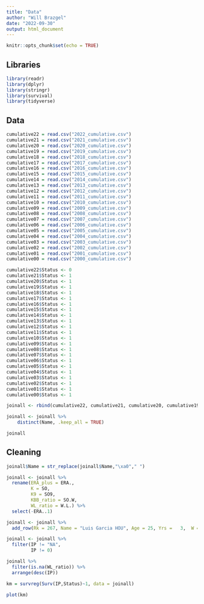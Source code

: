 ```yaml
---
title: "Data"
author: "Will Brazgel"
date: "2022-09-30"
output: html_document
---
```


```r
knitr::opts_chunk$set(echo = TRUE)
```

## Libraries
```r
library(readr)
library(dplyr)
library(stringr)
library(survival)
library(tidyverse)
```

## Data
```r
cumulative22 = read.csv("2022_cumulative.csv")
cumulative21 = read.csv("2021_cumulative.csv")
cumulative20 = read.csv("2020_cumulative.csv")
cumulative19 = read.csv("2019_cumulative.csv")
cumulative18 = read.csv("2018_cumulative.csv")
cumulative17 = read.csv("2017_cumulative.csv")
cumulative16 = read.csv("2016_cumulative.csv")
cumulative15 = read.csv("2015_cumulative.csv")
cumulative14 = read.csv("2014_cumulative.csv")
cumulative13 = read.csv("2013_cumulative.csv")
cumulative12 = read.csv("2012_cumulative.csv")
cumulative11 = read.csv("2011_cumulative.csv")
cumulative10 = read.csv("2010_cumulative.csv")
cumulative09 = read.csv("2009_cumulative.csv")
cumulative08 = read.csv("2008_cumulative.csv")
cumulative07 = read.csv("2007_cumulative.csv")
cumulative06 = read.csv("2006_cumulative.csv")
cumulative05 = read.csv("2005_cumulative.csv")
cumulative04 = read.csv("2004_cumulative.csv")
cumulative03 = read.csv("2003_cumulative.csv")
cumulative02 = read.csv("2002_cumulative.csv")
cumulative01 = read.csv("2001_cumulative.csv")
cumulative00 = read.csv("2000_cumulative.csv")
```

```r
cumulative22$Status <- 0
cumulative21$Status <- 1
cumulative20$Status <- 1
cumulative19$Status <- 1
cumulative18$Status <- 1
cumulative17$Status <- 1
cumulative16$Status <- 1
cumulative15$Status <- 1
cumulative14$Status <- 1
cumulative13$Status <- 1
cumulative12$Status <- 1
cumulative11$Status <- 1
cumulative10$Status <- 1
cumulative09$Status <- 1
cumulative08$Status <- 1
cumulative07$Status <- 1
cumulative06$Status <- 1
cumulative05$Status <- 1
cumulative04$Status <- 1
cumulative03$Status <- 1
cumulative02$Status <- 1
cumulative01$Status <- 1
cumulative00$Status <- 1
```


```r
joinall <- rbind(cumulative22, cumulative21, cumulative20, cumulative19, cumulative18, cumulative17, cumulative16, cumulative15, cumulative14, cumulative13, cumulative12, cumulative11, cumulative10, cumulative09, cumulative08, cumulative07, cumulative06, cumulative05, cumulative04, cumulative03, cumulative02, cumulative01, cumulative00)
```

```r
joinall <- joinall %>%
    distinct(Name, .keep_all = TRUE)

joinall
```

## Cleaning
```r
joinall$Name = str_replace(joinall$Name,"\xa0"," ")
```

```r
joinall <- joinall %>%
  rename(ERA_plus = ERA.,
         K = SO,
         K9 = SO9,
         KBB_ratio = SO.W,
         WL_ratio = W.L.) %>% 
  select(-ERA..1)
```

```r
joinall <- joinall %>% 
  add_row(Rk = 267, Name = "Luis Garcia HOU", Age = 25, Yrs =	3,	W = 26, L =	17, WL_ratio = .605, ERA =	3.57, G =	63, GS = 57, GF = 2, CG = 0, SHO = 0, SV =	0, IP =	325.0, H = 271, R = 136, ER =	129, HR =	43, BB = 102, IBB =	1, K = 333, 	HBP = 5, BK	= 2, WP = 18,	BF = 1325,	ERA_plus = 115,	WHIP = 1.148,	H9 = 7.5,	HR9 = 1.2, BB9 = 2.8,	K9 = 9.2,	KBB_ratio = 3.26, Name.additional = "garcilu05", Status = 0)
```

```r
joinall <- joinall %>% 
  filter(IP != "NA",
         IP != 0)
```


```r
joinall %>%
  filter(is.na(WL_ratio)) %>% 
  arrange(desc(IP))
```

```r
km = survreg(Surv(IP,Status)~1, data = joinall)

plot(km)
```


